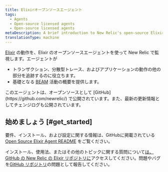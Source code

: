 ```yaml
---
title: Elixirオープンソースエージェント
tags:
  - Agents
  - Open-source licensed agents
  - Open-source licensed agents
metaDescription: A brief introduction to New Relic's open-source Elixir agent.
translationType: machine
---
```


[Elixir](https://github.com/newrelic/elixir_agent) の動作を、Elixir のオープンソースエージェントを使って New Relic で監視します。エージェントが

* トランザクション、分散型トレース、およびアプリケーションの動作の他の部分を追跡するのに役立ちます。
* 基礎となる [BEAM](http://erlang.org/faq/implementations.html#idp32950544) 活動の概要を提供します。

<Callout variant="tip">
  このエージェントは、オープンソースとして [GitHub](https://github.com/newrelic/) で公開されています。また、最新の更新情報としてチェンジログも公開されています。
</Callout>

## 始めましょう [#get_started]

要件、インストール、および設定に関する情報は、GitHubに掲載されている [Open Source Elixir Agent README](https://github.com/newrelic/elixir_agent/blob/master/README.md) をご覧ください。

インストール、使用法、またはその他のトピックに関する質問について[は、GitHub の New Relic の Elixir リポジトリに](https://discuss.newrelic.com/t/introducing-new-relic-s-open-source-elixir-agent/58566)アクセスしてください。問題やバグを[GitHub リポジトリ](https://github.com/newrelic/elixir_agent/issues)の問題として報告してください。

<InstallFeedback/>